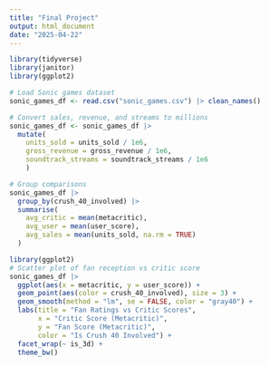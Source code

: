 ```yaml
---
title: "Final Project"
output: html_document
date: "2025-04-22"
---
```


``` r
library(tidyverse)
library(janitor)
library(ggplot2)

# Load Sonic games dataset
sonic_games_df <- read.csv("sonic_games.csv") |> clean_names()

# Convert sales, revenue, and streams to millions
sonic_games_df <- sonic_games_df |>
  mutate(
    units_sold = units_sold / 1e6,
    gross_revenue = gross_revenue / 1e6,
    soundtrack_streams = soundtrack_streams / 1e6
    )

# Group comparisons
sonic_games_df |>
  group_by(crush_40_involved) |>
  summarise(
    avg_critic = mean(metacritic),
    avg_user = mean(user_score),
    avg_sales = mean(units_sold, na.rm = TRUE)
  )
```

```r
library(ggplot2)
# Scatter plot of fan reception vs critic score
sonic_games_df |>
  ggplot(aes(x = metacritic, y = user_score)) +
  geom_point(aes(color = crush_40_involved), size = 3) +
  geom_smooth(method = "lm", se = FALSE, color = "gray40") +
  labs(title = "Fan Ratings vs Critic Scores",
       x = "Critic Score (Metacritic)",
       y = "Fan Score (Metacritic)",
       color = "Is Crush 40 Involved") +
  facet_wrap(~ is_3d) +
  theme_bw()
```